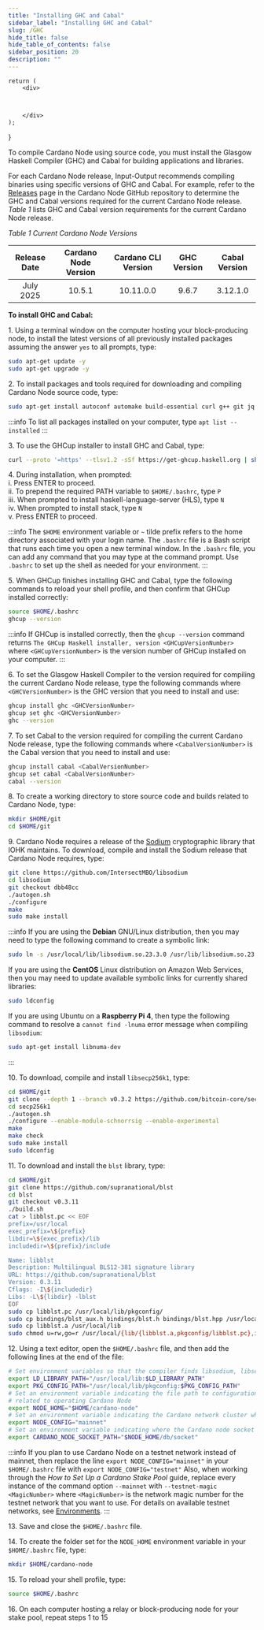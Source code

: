 ```yaml
---
title: "Installing GHC and Cabal"
sidebar_label: "Installing GHC and Cabal"
slug: /GHC
hide_title: false
hide_table_of_contents: false
sidebar_position: 20
description: ""
---
```



    return (
        <div>

            

        </div>
    );
}

<!-- <HTMLContent /> -->

To compile Cardano Node using source code, you must install the Glasgow Haskell Compiler (GHC) and Cabal for building applications and libraries.

For each Cardano Node release, Input-Output recommends compiling binaries using specific versions of GHC and Cabal. For example, refer to the [Releases](https://github.com/IntersectMBO/cardano-node/releases) page in the Cardano Node GitHub repository to determine the GHC and Cabal versions required for the current Cardano Node release. _Table 1_ lists GHC and Cabal version requirements for the current Cardano Node release.

_Table 1 Current Cardano Node Versions_

|     Release Date     | Cardano Node Version | Cardano CLI Version | GHC Version | Cabal Version |
|  :----------------:  | :------------------: | :-----------------: | :---------: | :-----------: |
|       July 2025      |        10.5.1        |      10.11.0.0      |    9.6.7    |    3.12.1.0   |

**To install GHC and Cabal:**

1\. Using a terminal window on the computer hosting your block-producing node, to install the latest versions of all previously installed packages assuming the answer `yes` to all prompts, type:

```bash
sudo apt-get update -y
sudo apt-get upgrade -y
```

2\. To install packages and tools required for downloading and compiling Cardano Node source code, type:

```bash
sudo apt-get install autoconf automake build-essential curl g++ git jq libffi-dev libgmp-dev libncurses-dev libssl-dev libsystemd-dev libtool make pkg-config tmux wget zlib1g-dev liblmdb-dev -y
```

:::info
To list all packages installed on your computer, type `apt list --installed`
:::

3\. To use the GHCup installer to install GHC and Cabal, type:

```bash
curl --proto '=https' --tlsv1.2 -sSf https://get-ghcup.haskell.org | sh
```

4\. During installation, when prompted:\
i. Press ENTER to proceed.\
ii. To prepend the required PATH variable to `$HOME/.bashrc`, type `P`\
iii. When prompted to install haskell-language-server (HLS), type `N`\
iv. When prompted to install stack, type `N`\
v. Press ENTER to proceed.

:::info
The `$HOME` environment variable or `~` tilde prefix refers to the home directory associated with your login name. The `.bashrc` file is a Bash script that runs each time you open a new terminal window. In the `.bashrc` file, you can add any command that you may type at the command prompt. Use `.bashrc` to set up the shell as needed for your environment.
:::

5\. When GHCup finishes installing GHC and Cabal, type the following commands to reload your shell profile, and then confirm that GHCup installed correctly:

```bash
source $HOME/.bashrc
ghcup --version
```

:::info
If GHCup is installed correctly, then the `ghcup --version` command returns `The GHCup Haskell installer, version <GHCupVersionNumber>` where `<GHCupVersionNumber>` is the version number of GHCup installed on your computer.
:::

6\. To set the Glasgow Haskell Compiler to the version required for compiling the current Cardano Node release, type the following commands where `<GHCVersionNumber>` is the GHC version that you need to install and use:

```bash
ghcup install ghc <GHCVersionNumber>
ghcup set ghc <GHCVersionNumber>
ghc --version
```

7\. To set Cabal to the version required for compiling the current Cardano Node release, type the following commands where `<CabalVersionNumber>` is the Cabal version that you need to install and use:

```bash
ghcup install cabal <CabalVersionNumber>
ghcup set cabal <CabalVersionNumber>
cabal --version
```

8\. To create a working directory to store source code and builds related to Cardano Node, type:

```bash
mkdir $HOME/git
cd $HOME/git
```

9\. Cardano Node requires a release of the [Sodium](https://github.com/IntersectMBO/libsodium) cryptographic library that IOHK maintains. To download, compile and install the Sodium release that Cardano Node requires, type:

```bash
git clone https://github.com/IntersectMBO/libsodium
cd libsodium
git checkout dbb48cc
./autogen.sh
./configure
make
sudo make install
```

:::info
If you are using the **Debian** GNU/Linux distribution, then you may need to type the following command to create a symbolic link:

```bash
sudo ln -s /usr/local/lib/libsodium.so.23.3.0 /usr/lib/libsodium.so.23
```

If you are using the **CentOS** Linux distribution on Amazon Web Services, then you may need to update available symbolic links for currently shared libraries:

```bash
sudo ldconfig
```

If you are using Ubuntu on a **Raspberry Pi 4**, then type the following command to resolve a `cannot find -lnuma` error message when compiling `libsodium`:

```bash
sudo apt-get install libnuma-dev
```
:::

10\. To download, compile and install `libsecp256k1`, type:

```bash
cd $HOME/git
git clone --depth 1 --branch v0.3.2 https://github.com/bitcoin-core/secp256k1
cd secp256k1
./autogen.sh
./configure --enable-module-schnorrsig --enable-experimental
make
make check
sudo make install
sudo ldconfig
```

11\. To download and install the `blst` library, type:

```bash
cd $HOME/git
git clone https://github.com/supranational/blst
cd blst
git checkout v0.3.11
./build.sh
cat > libblst.pc << EOF
prefix=/usr/local
exec_prefix=\${prefix}
libdir=\${exec_prefix}/lib
includedir=\${prefix}/include

Name: libblst
Description: Multilingual BLS12-381 signature library
URL: https://github.com/supranational/blst
Version: 0.3.11
Cflags: -I\${includedir}
Libs: -L\${libdir} -lblst
EOF
sudo cp libblst.pc /usr/local/lib/pkgconfig/
sudo cp bindings/blst_aux.h bindings/blst.h bindings/blst.hpp /usr/local/include/
sudo cp libblst.a /usr/local/lib
sudo chmod u=rw,go=r /usr/local/{lib/{libblst.a,pkgconfig/libblst.pc},include/{blst.{h,hpp},blst_aux.h}}
```
<!-- Source: https://github.com/input-output-hk/cardano-node-wiki/blob/main/docs/getting-started/install.md-->

12\. Using a text editor, open the `$HOME/.bashrc` file, and then add the following lines at the end of the file:

```bash
# Set environment variables so that the compiler finds libsodium, libsecp256k1 and blst libraries on your computer
export LD_LIBRARY_PATH="/usr/local/lib:$LD_LIBRARY_PATH"
export PKG_CONFIG_PATH="/usr/local/lib/pkgconfig:$PKG_CONFIG_PATH"
# Set an environment variable indicating the file path to configuration files and scripts
# related to operating Cardano Node
export NODE_HOME="$HOME/cardano-node"
# Set an environment variable indicating the Cardano network cluster where your node runs
export NODE_CONFIG="mainnet"
# Set an environment variable indicating where the Cardano node socket file is located
export CARDANO_NODE_SOCKET_PATH="$NODE_HOME/db/socket"
```

:::info
If you plan to use Cardano Node on a testnet network instead of mainnet, then replace the line `export NODE_CONFIG="mainnet"` in your `$HOME/.bashrc` file with `export NODE_CONFIG="testnet"` Also, when working through the _How to Set Up a Cardano Stake Pool_ guide, replace every instance of the command option `--mainnet` with `--testnet-magic <MagicNumber>` where `<MagicNumber>` is the network magic number for the testnet network that you want to use. For details on available testnet networks, see [Environments](https://book.world.dev.cardano.org/environments.html).
:::

13\. Save and close the `$HOME/.bashrc` file.

14\. To create the folder set for the `NODE_HOME` environment variable in your `$HOME/.bashrc` file, type:

```bash
mkdir $HOME/cardano-node
```

15\. To reload your shell profile, type:

```bash
source $HOME/.bashrc
```

16\. On each computer hosting a relay or block-producing node for your stake pool, repeat steps 1 to 15
